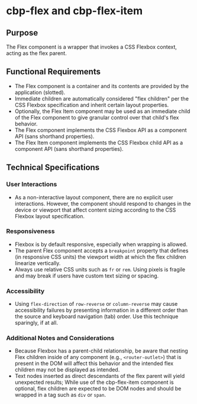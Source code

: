 
<Meta title="Components/Flex/Specifications" />

# cbp-flex and cbp-flex-item

## Purpose

The Flex component is a wrapper that invokes a CSS Flexbox context, acting as the flex parent.

## Functional Requirements

* The Flex component is a container and its contents are provided by the application (slotted).
* Immediate children are automatically considered "flex children" per the CSS Flexbox specification and inherit certain layout properties.
* Optionally, the Flex Item component may be used as an immediate child of the Flex component to give granular control over that child's flex behavior.
* The Flex component implements the CSS Flexbox API as a component API (sans shorthand properties).
* The Flex Item component implements the CSS Flexbox child API as a component API (sans shorthand properties).

## Technical Specifications

### User Interactions

* As a non-interactive layout component, there are no explicit user interactions. However, the component should respond to changes in the device or viewport that affect content sizing according to the CSS Flexbox layout specification.

### Responsiveness

* Flexbox is by default responsive, especially when wrapping is allowed.
* The parent Flex component accepts a `breakpoint` property that defines (in responsive CSS units) the viewport width at which the flex children linearize vertically.
* Always use relative CSS units such as `fr` or `rem`. Using pixels is fragile and may break if users have custom text sizing or spacing.

### Accessibility

* Using `flex-direction` of `row-reverse` or `column-reverse` may cause accessibility failures by presenting information in a different order than the source and keyboard navigation (tab) order. Use this technique sparingly, if at all.

### Additional Notes and Considerations

* Because Flexbox has a parent-child relationship, be aware that nesting Flex children inside of any component (e.g., `<router-outlet>`) that is present in the DOM will affect this behavior and the intended flex children may not be displayed as intended.
* Text nodes inserted as direct descendants of the flex parent will yield unexpected results; While use of the cbp-flex-item component is optional, flex children are expected to be DOM nodes and should be wrapped in a tag such as `div` or `span`.
